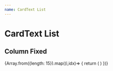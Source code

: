```yaml
---
name: CardText List
---
```



# CardText List

<Props of={CardTextList} />

## Column Fixed

<Playground>
    <MuiThemeProvider theme={createMuiTheme({
        palette: {
            primary: {
            main: '#1e88e5'
            },
            secondary: {
            main: '#d81b60'
            },
            type: 'dark'
        }})}>
        <CssBaseline />
    <CardTextList
        direction='column'
        cellSize={{height: 234, width: 167}}
    >
        {Array.from({length: 15}).map((i,idx)=> {
            return (
                <CardText
                    card={exampleCardModel()}
                    isHovered={false}
                    quantity={idx+1}
                />
            )
        })}
    </CardTextList>
    </MuiThemeProvider>
</Playground>